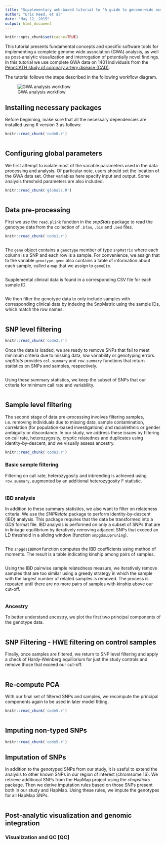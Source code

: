 ```yaml
---
title: "Supplementary web-based tutorial to 'A guide to genome-wide association analysis and post-analytic interrogation, Statistics in Medicine, in review.'"
author: "Eric Reed, et al"
date: "May 12, 2015"
output: html_document
---
```


```r
knitr::opts_chunk$set(cache=TRUE)
```

This tutorial presents fundamental concepts and specific software tools for implementing a complete genome wide association (GWA) analysis, as well as post-analytic visualization and interrogation of potentially novel findings.  In this tutorial we use complete GWA data on 1401 individuals from the [PennCATH study of coronary artery disease (CAD)](http://link-here/).

The tutorial follows the steps described in the following workflow diagram.

![GWA analysis workflow](figures/GWAS_workflow.png)

## Installing necessary packages

Before beginning, make sure that all the necessary dependencies are installed using R version 3 as follows:

```r
knitr::read_chunk('code0.r')
```
```r
```

## Configuring global parameters

We first attempt to isolate most of the variable parameters used in the data processing and analysis.  Of particular note, users should set the location of the GWA data set.  Other variables here specify input and output.  Some analysis threshold parameters are also included.

```r
knitr::read_chunk('globals.R')
```
```r
```

## Data pre-processing

First we use the `read.plink` function in the *snpStats* package to read the genotype data from the collection of `.bfam`, `.bim` and `.bed` files.  


```r
knitr::read_chunk('code1.r')
```
```r
```

The `geno` object contains a `genotype` member of type `snpMatrix` where each column is a SNP and each row is a sample.  For convenience, we assign that to the variable `genotype`.  `geno` also contains a table of information about each sample, called a `map` that we assign to `genoBim`.

```r
```

Supplemental clinical data is found in a corresponding CSV file for each sample ID.
```r
```

We then filter the genotype data to only include samples with corresponding clinical data by indexing the SnpMatrix using the sample IDs, which match the row names.

```r
```

## SNP level filtering

```r
knitr::read_chunk('code2.r')
```

Once the data is loaded, we are ready to remove SNPs that fail to meet
minimum criteria due to missing data, low variability or genotyping
errors.  *snpStats* provides `col.summary` and `row.summary` functions
that return statistics on SNPs and samples, respectively.

```r
```

Using these summary statistics, we keep the subset of SNPs that our criteria for minimum call rate and variability.

```r
```

## Sample level filtering

The second stage of data pre-processing involves filtering samples,
i.e. removing individuals due to missing data, sample contamination,
correlation (for population-based investigations) and racial/ethnic or
gender ambiguity or discordance.  In our study, we address these
issues by filtering on call rate, heterozygosity, cryptic relatednes
and duplicates using identity-by-descent, and we visually assess
ancestry.

```r
knitr::read_chunk('code3.r') 
```

### Basic sample filtering

Filtering on call rate, heterozygosity and inbreeding is achieved
using `row.summary`, augmented by an additional heterozygosity F
statistic.

```r
```

### IBD analysis

In addition to these summary statistics, we also want to filter on
relateness criteria.  We use the *SNPRelate* package to perform
identity-by-descent (IBD) analysis.  This package requires that the
data be transformed into a *GDS* format file.  IBD analysis is
performed on only a subset of SNPs that are in linkage equilibrium by
iteratively removing adjacent SNPs that exceed an LD threshold in a
sliding window (function `snpgdsLDpruning`).

```r
```

The `snpgdsIBDMoM` function computes the IBD coefficients using method
of moments.  The result is a table indicating kinship among pairs of
samples.

```r
```

Using the IBD pairwise sample relatedness measure, we iteratively
remove samples that are too similar using a greedy strategy in which
the sample with the largest number of related samples is removed.  The
process is repeated until there are no more pairs of samples with
kinship above our cut-off.

```r
```

### Ancestry

To better understand ancestry, we plot the first two principal
components of the genotype data.

```r
```

## SNP Filtering - HWE filtering on control samples

Finally, once samples are filtered, we return to SNP level filtering
and apply a check of Hardy-Weinberg equilibrium for just the study controls
and remove those that exceed our cut-off.

```r
```

## Re-compute PCA

With our final set of filtered SNPs and samples, we recompute the
principal components again to be used in later model fitting.

```r
knitr::read_chunk('code5.r') 
```
```r
```


## Imputing non-typed SNPs
```r
knitr::read_chunk('code5.r') 
```

## Imputation of SNPs

In addition to the genotyped SNPs from our study, it is useful to
extend the analysis to other known SNPs in our region of interest
(chromsome 16).  We retrieve additional SNPs from the HapMap project
using the *chopsticks* package.  Then we derive imputation rules based
on those SNPs present both in our study and HapMap.  Using these
rules, we impute the genotypes for all HapMap SNPs.

```r
```



## Post-analytic visualization and genomic integration

### Visualization and QC [QC] ###
